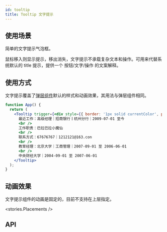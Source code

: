 ```yaml
---
id: tooltip
title: Tooltip 文字提示
---
```



## 使用场景

简单的文字提示气泡框。

鼠标移入则显示提示，移出消失，文字提示不承载复杂文本和操作。可用来代替系统默认的 title 提示，提供一个 按钮/文字/操作 的文案解释。

## 使用方式

文字提示覆盖了[弹层组件](popup)默认的样式和动画效果，其用法与弹层组件相同。

```jsx live
function App() {
  return (
    <Tooltip trigger={<div style={{ border: '1px solid currentColor', padding: 4 }}>鼠标悬停查看详情</div>}>
      最近工作：高级经理｜招商银行丨杭州分行｜2009-07-01 至今
      <br />
      工作职责：巴拉巴拉小魔仙
      <br />
      联系方式：67676767｜1212121@163.con
      <br />
      教育经理：北京大学｜工商管理｜2007-09-01 至 2006-06-01
      <br />
      中央财经大学｜2004-09-01 至 2007-06-01
    </Tooltip>
  );
}
```

## 动画效果

文字提示组件的动画是固定的，目前不支持在上层指定。

<stories.Placements />

## API

<PropsTable component={Tooltip} />

